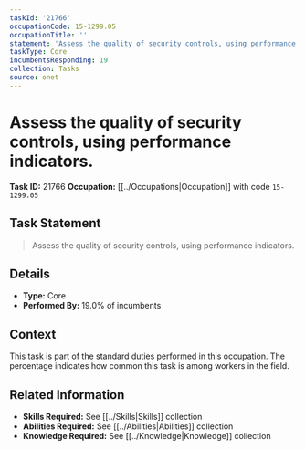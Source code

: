 ```yaml
---
taskId: '21766'
occupationCode: 15-1299.05
occupationTitle: ''
statement: 'Assess the quality of security controls, using performance indicators.'
taskType: Core
incumbentsResponding: 19
collection: Tasks
source: onet
---
```

# Assess the quality of security controls, using performance indicators.

**Task ID:** 21766
**Occupation:** [[../Occupations|Occupation]] with code `15-1299.05`

## Task Statement

> Assess the quality of security controls, using performance indicators.

## Details

- **Type:** Core
- **Performed By:** 19.0% of incumbents

## Context

This task is part of the standard duties performed in this occupation. The percentage indicates how common this task is among workers in the field.

## Related Information

- **Skills Required:** See [[../Skills|Skills]] collection
- **Abilities Required:** See [[../Abilities|Abilities]] collection
- **Knowledge Required:** See [[../Knowledge|Knowledge]] collection
